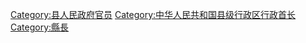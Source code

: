 [[Category:县人民政府官员|Category:县人民政府官员]]
[[Category:中华人民共和国县级行政区行政首长|Category:中华人民共和国县级行政区行政首长]]
[[Category:縣長|Category:縣長]]